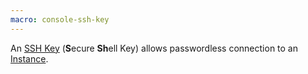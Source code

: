 ```yaml
---
macro: console-ssh-key
---
```


An [SSH Key](/console/my-account/concepts/#ssh-key) (**S**ecure **Sh**ell Key) allows passwordless connection to an [Instance](/compute/instances/concepts/#instance).